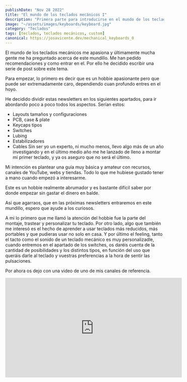 ```yaml
---
publishDate: "Nov 28 2022"
title: "El mundo de los teclados mecánicos I"
description: "Primera parte para introducirse en el mundo de los teclados mecánicos."
image: "~/assets/images/keyboards/keyboard.jpg"
category: "Teclados"
tags: [teclados, teclados mecánicos, custom]
canonical: https://josavicente.dev/mechanical_keyboards_0
---
```



El mundo de los teclados mecánicos me apasiona y últimamente mucha gente me ha preguntado acerca de este mundillo. Me han pedido recomendaciones y como entrar en el. Por ello he decidido escribir una serie de post sobre este tema.

Para empezar, lo primero es decir que es un hobbie apasionante pero que puede ser extremadamente caro, dependiendo cuan profundo entres en el hoyo.

He decidido dividir estas newsletters en los siguientes apartados, para ir abordando poco a poco todos los aspectos. Serían estos:

- Layouts tamaños y configuraciones
- PCB, case & plate
- Keycaps tipos
- Switches
- Lubing
- Estabilizadores
- Cables
Sin ser yo un experto, ni mucho menos, llevo algo más de un año investigando y en el último medio año me he lanzado de lleno a montar mi primer teclado, y ya os aseguro que no será el último.

Mi intención es plantear una guía muy básica y amateur con recursos, canales de YouTube, webs y tiendas. Todo lo que me hubiese gustado tener a mano cuando empezó a interesarme.

Este es un hobbie realmente abrumador y es bastante difícil saber por donde empezar sin gastar el dinero en balde.

Así que agarraos, que en las próximas newsletters entraremos en este mundillo, espero que ayude a los curiosos.

A mi lo primero que me llamó la atención del hobbie fue la parte del montaje, trastear y personalizar tu teclado. Por otro lado, algo que también me interesó es el hecho de aprender a usar teclados más reducidos, más portables y que pudieras usar no solo en casa. Y por último el feeling, tanto el tacto como el sonido de un teclado mecánico es muy personalizadle, cuando entremos en el apartado de los switches, os daréis cuenta de la cantidad de posibilidades y los distintos tipos, en función del uso que queráis darle al teclado y vuestras preferencias a la hora de sentir las pulsaciones.

Por ahora os dejo con una video de uno de mis canales de referencia.

<iframe width="560" height="315" src="https://www.youtube.com/embed/6Wym49aXxzM" title="YouTube video player" frameborder="0" allow="accelerometer; autoplay; clipboard-write; encrypted-media; gyroscope; picture-in-picture; web-share" allowfullscreen></iframe>


